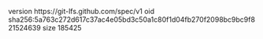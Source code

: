 version https://git-lfs.github.com/spec/v1
oid sha256:5a763c272d617c37ac4e05bd3c50a1c80f1d04fb270f2098bc9bc9f821524639
size 185425
